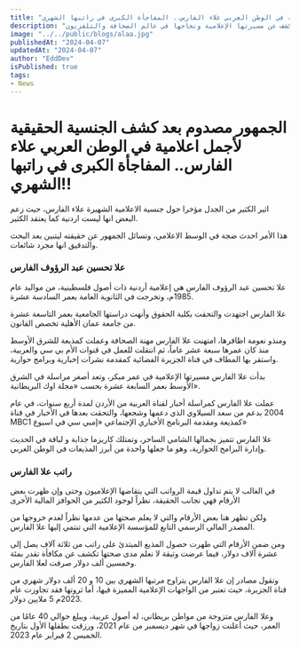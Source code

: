 ```yaml
---
title: "الجمهور مصدوم بعد كشف الجنسية الحقيقية لأجمل اعلامية في الوطن العربي علاء الفارس.. المفاجأة الكبرى في راتبها الشهري!!"
description: "كشف حقيقة جنسية الإعلامية علاء الفارس وراتبها المفاجئ يثير اهتمام الجمهور ويكشف عن مسيرتها الإعلامية ونجاحها في عالم الصحافة والتلفزيون."
image: "../../public/blogs/alaa.jpg"
publishedAt: "2024-04-07"
updatedAt: "2024-04-07"
author: "EddDev"
isPublished: true
tags:
- News
---
```


# الجمهور مصدوم بعد كشف الجنسية الحقيقية لأجمل اعلامية في الوطن العربي علاء الفارس.. المفاجأة الكبرى في راتبها الشهري!!


اثير الكثير من الجدل مؤخرا حول جنسية الاعلامية الشهيرة علاء الفارس، حيث زعم البعض انها ليست اردنية كما يعتقد الكثير.

هذا الأمر احدث ضجة في الوسط الاعلامي، وتسائل الجمهور عن حقيقته ليتبين بعد البحث والتدقيق انها مجرد شائعات.

### علا تحسين عبد الرؤوف الفارس
علا تحسين عبد الرؤوف الفارس هي إعلامية أردنية ذات أصول فلسطينية، من مواليد عام 1985م، وتخرجت في الثانوية العامة بعمر السادسة عشرة.

علا الفارس اجتهدت والتحقت بكلية الحقوق وأنهت دراستها الجامعية بعمر التاسعة عشرة من جامعة عمان الأهلية تخصص القانون.

ومنذو نعومة اظافرها، امتهنت علا الفارس مهنة الصحافة وعملت كمذيعة للشرق الأوسط منذ كان عمرها سبعة عشر عاماً، ثم انتقلت للعمل في قنوات الأم بي سي والعربية، واستقر بها المطاف في قناة الجزيرة الفضائية كمقدمة نشرات إخبارية وبرامج حوارية.

بدأت علا الفارس مسيرتها الإعلامية في عمر مبكر، وتعد أصغر مراسلة في الشرق الأوسط بعمر السابعة عشرة بحسب «مجلة اوك البريطانية».

عملت علا الفارس كمراسلة أخبار لقناة العربية من الأردن لمدة أربع سنوات، في عام 2004 بدعم من سعد السيلاوي الذي دعمها وشجعها، والتحقت بعدها في الأخبار في قناة MBC1 كمذيعة ومقدمة البرنامج الأخباري الإجتماعي «إمبي سي في اسبوع»

علا الفارس تتميز بجمالها الشامي الساحر، وتمتلك كاريزما جذابة و لباقة في الحديث وإدارة البرامج الحوارية، وهو ما جعلها واحدة من أبرز المذيعات في الوطن العربي.

### راتب علا الفارس
في الغالب لا يتم تداول قيمة الرواتب التي يتقاضها الإعلاميون وحتى وإن ظهرت بعض الأرقام فهي تجانب الحقيقة، نظراً لوجود الكثير من الحوافز المالية الأخرى

ولكن تظهر هنا بعض الأرقام والتي لا يعلم صحتها من عدمها نظراً لعدم خروجها من المصدر المالي الرسمي التابع للمؤسسة الإعلامية التي تنتمي إليها علا الفارس.

ومن ضمن الأرقام التي ظهرت حصول المذيع المبتدئ على راتب من ثلاثة آلاف يصل إلى عشرة آلاف دولار، فيما عرضت وثيقة لا نعلم مدى صحتها تكشف عن مكافأة تقدر بمئة وخمسين ألف دولار صرفت لعلا الفارس.

وتقول مصادر إن علا الفارس يتراوح مرتبها الشهري بين 10 و 20 ألف دولار شهري من قناة الجزيرة، حيث تعتبر من الواجهات الإعلامية المميزة فيها، أما ثروتها فقد تجاوزت عام 2023م 5 ملايين دولار. 

وعلا الفارس متزوجة من مواطن بريطاني، له أصول عربية، ويبلغ حوالي 40 عامًا من العمر، حيث أعلنت زواجها في شهر ديسمبر من عام 2021، ورزقت بطفلها الأول بتاريخ الخميس 2 فبراير عام 2023.

